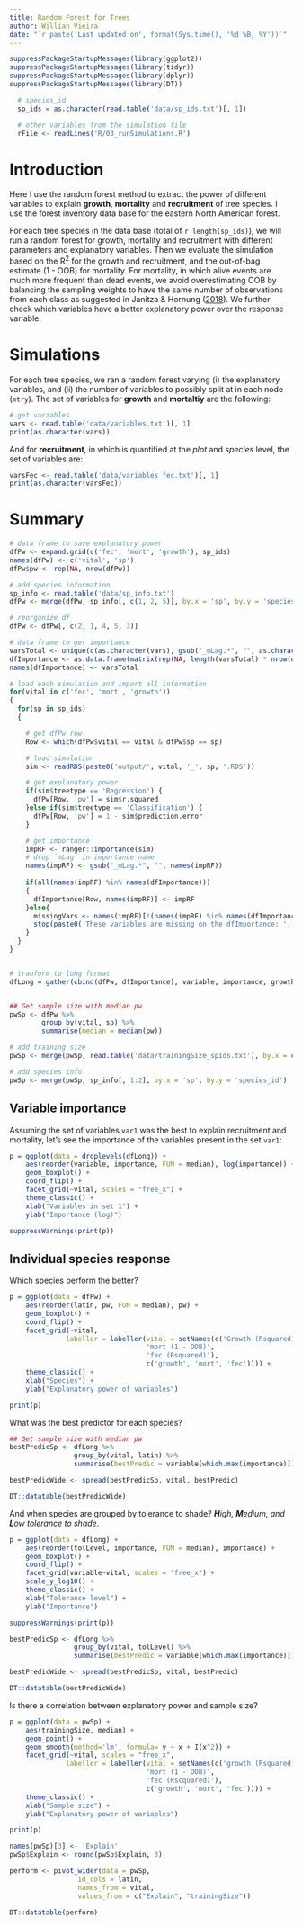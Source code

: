 ```yaml
---
title: Random Forest for Trees
author: Willian Vieira
date: "`r paste('Last updated on', format(Sys.time(), '%d %B, %Y'))`"
---
```


```r
suppressPackageStartupMessages(library(ggplot2))
suppressPackageStartupMessages(library(tidyr))
suppressPackageStartupMessages(library(dplyr))
suppressPackageStartupMessages(library(DT))
```

```r

  # species_id
  sp_ids = as.character(read.table('data/sp_ids.txt')[, 1])

  # other variables from the simulation file
  rFile <- readLines('R/03_runSimulations.R')
```

# Introduction

Here I use the random forest method to extract the power of different variables to explain **growth**,  **mortality** and **recruitment** of tree species.
I use the forest inventory data base for the eastern North American forest.

For each tree species in the data base (total of `r length(sp_ids)`), we will run a random forest for growth, mortality and recruitment with different parameters and explanatory variables.
Then we evaluate the simulation based on the R$^2$ for the growth and recruitment, and the out-of-bag estimate (1 - OOB) for mortality.
For mortality, in which alive events are much more frequent than dead events, we avoid overestimating OOB by balancing the sampling weights to have the same number of observations from each class as suggested in Janitza & Hornung ([2018](https://journals.plos.org/plosone/article?id=10.1371/journal.pone.0201904)).
We further check which variables have a better explanatory power over the response variable.

# Simulations

For each tree species, we ran a random forest varying (i) the explanatory variables, and (ii) the number of variables to possibly split at in each node (`mtry`).
The set of variables for **growth** and **mortaltiy** are the following:

```r
# get variables
vars <- read.table('data/variables.txt')[, 1]
print(as.character(vars))
```

And for **recruitment**, in which is quantified at the $plot$ and $species$ level, the set of variables are:

```r
varsFec <- read.table('data/variables_fec.txt')[, 1]
print(as.character(varsFec))
```

# Summary

```r
# data frame to save explanatory power
dfPw <- expand.grid(c('fec', 'mort', 'growth'), sp_ids)
names(dfPw) <- c('vital', 'sp')
dfPw$pw <- rep(NA, nrow(dfPw))

# add species information
sp_info <- read.table('data/sp_info.txt')
dfPw <- merge(dfPw, sp_info[, c(1, 2, 5)], by.x = 'sp', by.y = 'species_id')

# reorganize df
dfPw <- dfPw[, c(2, 1, 4, 5, 3)]

# data frame to get importance
varsTotal <- unique(c(as.character(vars), gsub("_mLag.*", "", as.character(varsFec))))
dfImportance <- as.data.frame(matrix(rep(NA, length(varsTotal) * nrow(dfPw)), ncol = length(varsTotal)))
names(dfImportance) <- varsTotal

# load each simulation and import all information
for(vital in c('fec', 'mort', 'growth'))
{
  for(sp in sp_ids)
  {

    # get dfPw row
    Row <- which(dfPw$vital == vital & dfPw$sp == sp)

    # load simulation
    sim <- readRDS(paste0('output/', vital, '_', sp, '.RDS'))

    # get explanatory power
    if(sim$treetype == 'Regression') {
      dfPw[Row, 'pw'] = sim$r.squared
    }else if(sim$treetype == 'Classification') {
      dfPw[Row, 'pw'] = 1 - sim$prediction.error
    }

    # get importance
    impRF <- ranger::importance(sim)
    # drop `mLag` in importance name
    names(impRF) <- gsub("_mLag.*", "", names(impRF))
    
    if(all(names(impRF) %in% names(dfImportance)))
    {
      dfImportance[Row, names(impRF)] <- impRF
    }else{
      missingVars <- names(impRF)[!(names(impRF) %in% names(dfImportance))]
      stop(paste0('These variables are missing on the dfImportance: ', paste0(missingVars, collapse = ' ')))
    }
  }
}


# tranform to long format
dfLong = gather(cbind(dfPw, dfImportance), variable, importance, growth:relativeBA_sp, factor_key = TRUE)


## Get sample size with median pw
pwSp <- dfPw %>%
        group_by(vital, sp) %>%
        summarise(median = median(pw))

# add training size
pwSp <- merge(pwSp, read.table('data/trainingSize_spIds.txt'), by.x = c('vital', 'sp'), by.y = c('vital', 'sp'))

# add species info
pwSp <- merge(pwSp, sp_info[, 1:2], by.x = 'sp', by.y = 'species_id')
```

## Variable importance

Assuming the set of variables `var1` was the best to explain recruitment and mortality, let's see the importance of the variables present in the set `var1`:

```r
p = ggplot(data = droplevels(dfLong)) +
    aes(reorder(variable, importance, FUN = median), log(importance)) +
    geom_boxplot() +
    coord_flip() +
    facet_grid(~vital, scales = "free_x") +
    theme_classic() +
    xlab("Variables in set 1") +
    ylab("Importance (log)")

suppressWarnings(print(p))
```

## Individual species response

Which species perform the better?

```r
p = ggplot(data = dfPw) +
    aes(reorder(latin, pw, FUN = median), pw) +
    geom_boxplot() +
    coord_flip() +
    facet_grid(~vital,
              labeller = labeller(vital = setNames(c('Growth (Rsquared)',
                                  'mort (1 - OOB)',
                                  'fec (Rsquared)'),
                                  c('growth', 'mort', 'fec')))) +
    theme_classic() +
    xlab("Species") +
    ylab("Explanatory power of variables")

print(p)
```

What was the best predictor for each species?

```r

## Get sample size with median pw
bestPredicSp <- dfLong %>%
                group_by(vital, latin) %>%
                summarise(bestPredic = variable[which.max(importance)])

bestPredicWide <- spread(bestPredicSp, vital, bestPredic)

DT::datatable(bestPredicWide)
```

And when species are grouped by tolerance to shade? _**H**igh, **M**edium, and **L**ow tolerance to shade_.

```r
p = ggplot(data = dfLong) +
    aes(reorder(tolLevel, importance, FUN = median), importance) +
    geom_boxplot() +
    coord_flip() +
    facet_grid(variable~vital, scales = "free_x") +
    scale_y_log10() +
    theme_classic() +
    xlab("Tolerance level") +
    ylab("Importance")

suppressWarnings(print(p))
```

```r
bestPredicSp <- dfLong %>%
                group_by(vital, tolLevel) %>%
                summarise(bestPredic = variable[which.max(importance)])

bestPredicWide <- spread(bestPredicSp, vital, bestPredic)

DT::datatable(bestPredicWide)
```


Is there a correlation between explanatory power and sample size?

```r
p = ggplot(data = pwSp) +
    aes(trainingSize, median) +
    geom_point() +
    geom_smooth(method='lm', formula= y ~ x + I(x^2)) +
    facet_grid(~vital, scales = "free_x",
              labeller = labeller(vital = setNames(c('growth (Rsquared)',
                                  'mort (1 - OOB)',
                                  'fec (Rscquared)'),
                                  c('growth', 'mort', 'fec')))) +
    theme_classic() +
    xlab("Sample size") +
    ylab("Explanatory power of variables")

print(p)
```

```r
names(pwSp)[3] <- 'Explain'
pwSp$Explain <- round(pwSp$Explain, 3)

perform <- pivot_wider(data = pwSp,
                 id_cols = latin,
                 names_from = vital,
                 values_from = c("Explain", "trainingSize"))

DT::datatable(perform)
```

